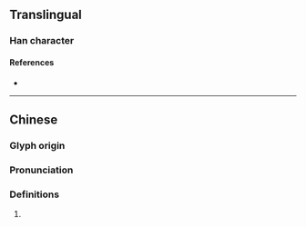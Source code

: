 {{character info}}
==Translingual==

===Han character===
{{Han char|rn=76|rad=欠|as=10|sn=14|four=77282|canj=HUNO|ids=⿰虒欠}}

====References====
* {{Han ref|kx=0571.060|dkj=16166|dj=0959.050|hdz=32148.020|uh=6B4B|ud=27467|bh=E265|bd=57957}}

----

==Chinese==
{{zh-forms}}

===Glyph origin===
{{Han etym}}

===Pronunciation===
{{zh-pron
|m=yè
|c=ji4
|mc=y
|oc=y
|cat=
}}

===Definitions===
{{zh-hanzi}}

# {{rfdef|zh}}